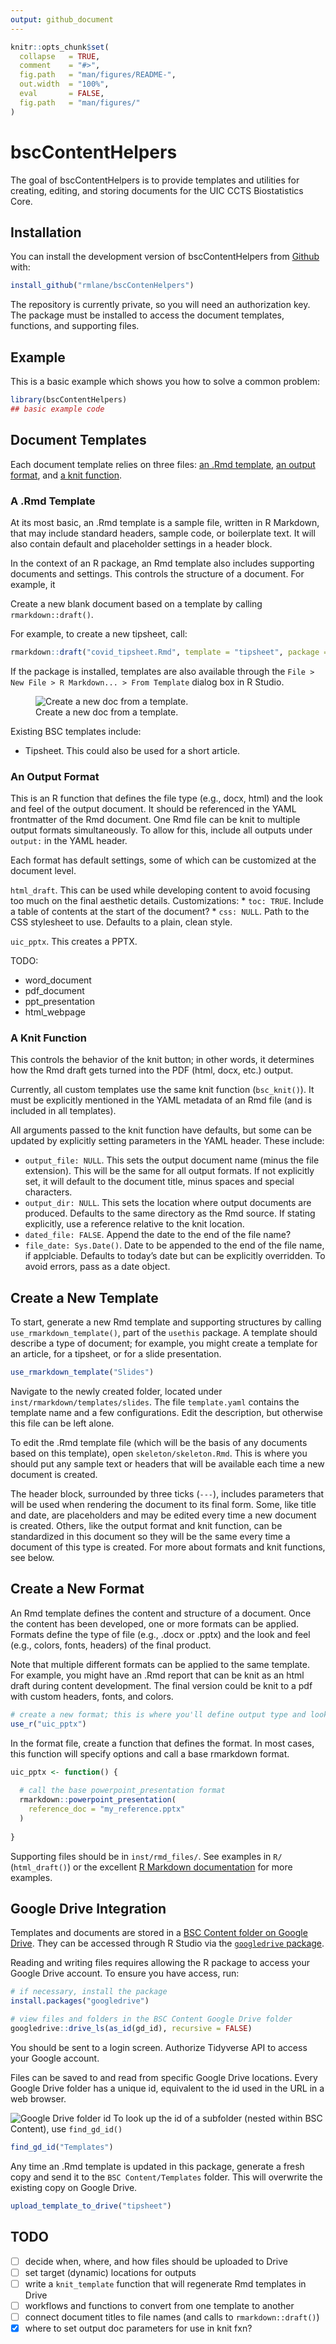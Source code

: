 ```yaml
---
output: github_document
---
```


<!-- README.md is generated from README.Rmd. Please edit that file -->

```r
knitr::opts_chunk$set(
  collapse   = TRUE,
  comment    = "#>",
  fig.path   = "man/figures/README-",
  out.width  = "100%",
  eval       = FALSE,
  fig.path   = "man/figures/"
)
```

# bscContentHelpers

<!-- badges: start -->
<!-- badges: end -->

The goal of bscContentHelpers is to provide templates and utilities for creating, editing, and storing documents for the UIC CCTS Biostatistics Core.

## Installation

You can install the development version of bscContentHelpers from [Github](https://github.com/) with:

``` r
install_github("rmlane/bscContenHelpers")
```

The repository is currently private, so you will need an authorization key. The package must be installed to access the document templates, functions, and supporting files.

## Example

This is a basic example which shows you how to solve a common problem:

```r
library(bscContentHelpers)
## basic example code
```

## Document Templates

Each document template relies on three files: [an .Rmd template](#rmd-template), [an output format](#output-format), and [a knit function](#knit-function).

### A .Rmd Template

At its most basic, an .Rmd template is a sample file, written in R Markdown, that may include standard headers, sample code, or boilerplate text. It will also contain default and placeholder settings in a header block. 





In the context of an R package, an Rmd template also includes supporting documents and settings. This controls the structure of a document. For example, it 

Create a new blank document based on a template by calling `rmarkdown::draft()`.

For example, to create a new tipsheet, call:

```r
rmarkdown::draft("covid_tipsheet.Rmd", template = "tipsheet", package = "bscContentHelpers")
```

If the package is installed, templates are also available through the `File > New File > R Markdown... > From Template` dialog box in R Studio.

![Create a new doc from a template.](man/figures/new_doc_from_template.png)

Existing BSC templates include:

* Tipsheet. This could also be used for a short article.

### An Output Format

This is an R function that defines the file type (e.g., docx, html) and the look and feel of the output document. It should be referenced in the YAML frontmatter of the Rmd document. One Rmd file can be knit to multiple output formats simultaneously. To allow for this, include all outputs under `output:` in the YAML header. 

Each format has default settings, some of which can be customized at the document level.

`html_draft`. This can be used while developing content to avoid focusing too much on the final aesthetic details. Customizations: 
  * `toc: TRUE`. Include a table of contents at the start of the document?
  * `css: NULL`. Path to the CSS stylesheet to use. Defaults to a plain, clean style.

`uic_pptx`. This creates a PPTX.

TODO: 

* word_document
* pdf_document
* ppt_presentation
* html_webpage

### A Knit Function {#knit-function}

This controls the behavior of the knit button; in other words, it determines how the Rmd draft gets turned into the PDF (html, docx, etc.) output. 

Currently, all custom templates use the same knit function (`bsc_knit()`). It must be explicitly mentioned in the YAML metadata of an Rmd file (and is included in all templates). 

All arguments passed to the knit function have defaults, but some can be updated by explicitly setting parameters in the YAML header. These include:

* `output_file: NULL`. This sets the output document name (minus the file extension). This will be the same for all output formats. If not explicitly set, it will default to the document title, minus spaces and special characters.
* `output_dir: NULL`. This sets the location where output documents are produced. Defaults to the same directory as the Rmd source. If stating explicitly, use a reference relative to the knit location.
* `dated_file: FALSE`. Append the date to the end of the file name?
* `file_date: Sys.Date()`. Date to be appended to the end of the file name, if applciable. Defaults to today's date but can be explicitly overridden. To avoid errors, pass as a date object.



## Create a New Template

To start, generate a new Rmd template and supporting structures by calling `use_rmarkdown_template()`, part of the `usethis` package. A template should describe a type of document; for example, you might create a template for an article, for a tipsheet, or for a slide presentation.

```r
use_rmarkdown_template("Slides")
```

Navigate to the newly created folder, located under `inst/rmarkdown/templates/slides`. The file `template.yaml` contains the template name and a few configurations. Edit the description, but otherwise this file can be left alone.

To edit the .Rmd template file (which will be the basis of any documents based on this template), open `skeleton/skeleton.Rmd`. This is where you should put any sample text or headers that will be available each time a new document is created. 

The header block, surrounded by three ticks (`---`), includes parameters that will be used when rendering the document to its final form. Some, like title and date, are placeholders and may be edited every time a new document is created. Others, like the output format and knit function, can be standardized in this document so they will be the same every time a document of this type is created. For more about formats and knit functions, see below.

## Create a New Format

An Rmd template defines the content and structure of a document. Once the content has been developed, one or more formats can be applied. Formats define the type of file (e.g., .docx or .pptx) and the look and feel (e.g., colors, fonts, headers) of the final product. 

Note that multiple different formats can be applied to the same template. For example, you might have an .Rmd report that can be knit as an html draft during content development. The final version could be knit to a pdf with custom headers, fonts, and colors.

```r
# create a new format; this is where you'll define output type and look & feel 
use_r("uic_pptx")
```
In the format file, create a function that defines the format. In most cases, this function will specify options and call a base rmarkdown format.

```r
uic_pptx <- function() {
 
  # call the base powerpoint_presentation format
  rmarkdown::powerpoint_presentation(
    reference_doc = "my_reference.pptx"
  )
   
}
```

Supporting files should be in `inst/rmd_files/`. See examples in `R/` (`html_draft()`) or the excellent [R Markdown documentation](https://bookdown.org/yihui/rmarkdown/) for more examples. 

## Google Drive Integration

Templates and documents are stored in a [BSC Content folder on Google Drive](https://drive.google.com/drive/folders/16XepzMyzRAK4pcuET8goearkb0J5GwLP). They can be accessed through R Studio via the [`googledrive` package](https://googledrive.tidyverse.org/). 

Reading and writing files requires allowing the R package to access your Google Drive account. To ensure you have access, run:

```r
# if necessary, install the package
install.packages("googledrive")

# view files and folders in the BSC Content Google Drive folder
googledrive::drive_ls(as_id(gd_id), recursive = FALSE)
```

You should be sent to a login screen. Authorize Tidyverse API to access your Google account.

Files can be saved to and read from specific Google Drive locations. Every Google Drive folder has a unique id, equivalent to the id used in the URL in a web browser.

![Google Drive folder id](man/figures/gd_id.png)
To look up the id of a subfolder (nested within BSC Content), use `find_gd_id()`

```r
find_gd_id("Templates")
```


Any time an .Rmd template is updated in this package, generate a fresh copy and send it to the `BSC Content/Templates` folder. This will overwrite the existing copy on Google Drive.

```r
upload_template_to_drive("tipsheet")
```


## TODO

- [ ] decide when, where, and how files should be uploaded to Drive
- [ ] set target (dynamic) locations for outputs
- [ ] write a `knit_template` function that will regenerate Rmd templates in Drive
- [ ] workflows and functions to convert from one template to another
- [ ] connect document titles to file names (and calls to `rmarkdown::draft()`)
- [x] where to set output doc parameters for use in knit fxn?

